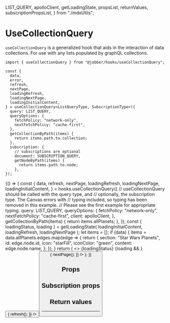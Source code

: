   LIST_QUERY,
  apolloClient,
  getLoadingState,
  propsList,
  returnValues,
  subscriptionPropsList,
} from "./mdxUtils";

<Meta title="Hooks/useCollectionQuery" component={hooks.useCollectionQuery} />

# UseCollectionQuery

`useCollectionQuery` is a generalized hook that aids in the interaction of data
collections. For use with any lists populated by graphQL collections.

```tsx
import { useCollectionQuery } from "@jobber/hooks/useCollectionQuery";

const {
  data,
  error,
  refresh,
  nextPage,
  loadingRefresh,
  loadingNextPage,
  loadingInitialContent,
} = useCollectionQuery<ListQueryType, SubscriptionType>({
  query: LIST_QUERY,
  queryOptions: {
    fetchPolicy: "network-only",
    nextFetchPolicy: "cache-first",
  },
  getCollectionByPath(items) {
    return items.path.to.collection;
  },
  subscription: {
    // subscriptions are optional
    document: SUBSCRIPTION_QUERY,
    getNodeByPath(items) {
      return items.path.to.node;
    },
});
```

<Canvas>
  <Story name="useCollectionQuery">
    {() => {
      const {
        data,
        refresh,
        nextPage,
        loadingRefresh,
        loadingNextPage,
        loadingInitialContent,
      } = hooks.useCollectionQuery({
        // useCollectionQuery should be called with the query type, and
        // optionally, the subscription type. The Canvas errors with
        // typing included, so typing has been removed in this example.
        // Please see the first example for appropriate typing.
        query: LIST_QUERY,
        queryOptions: {
          fetchPolicy: "network-only",
          nextFetchPolicy: "cache-first",
          client: apolloClient,
        },
        getCollectionByPath(items) {
          return items.allPlanets;
        },
      });
      const { loadingStatus, loading } = getLoadingState(
        loadingInitialContent,
        loadingRefresh,
        loadingNextPage
      );
      let items = [];
      if (data) {
        items = data.allPlanets.edges.map(edge => {
          return {
            section: "Star Wars Planets",
            id: edge.node.id,
            icon: "starFill",
            iconColor: "green",
            content: edge.node.name,
          };
        });
      }
      return (
        <>
          <InlineLabel size="large">{loadingStatus}</InlineLabel>
          {loading && <Spinner size="small" inline={true} />}
          <List items={items} />
          <Button
            label={"Refresh"}
            onClick={() => {
              refresh();
            }}
          />
          <Button
            label={"Fetch More"}
            onClick={() => {
              nextPage();
            }}
          />
        </>
      );
    }}
  </Story>
</Canvas>

## Props

<List items={propsList} />

## Subscription props

<List items={subscriptionPropsList} />

## Return values

<List items={returnValues} />

---
